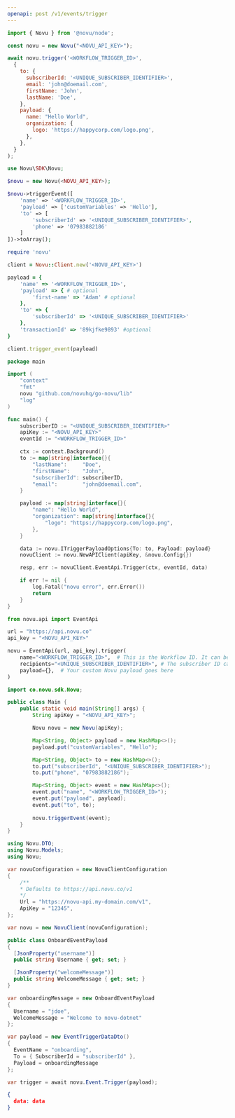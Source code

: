```yaml
---
openapi: post /v1/events/trigger
---
```


<Snippet file="apikey-warning.mdx" />

<RequestExample>

```javascript Node.js
import { Novu } from '@novu/node';

const novu = new Novu("<NOVU_API_KEY>");

await novu.trigger('<WORKFLOW_TRIGGER_ID>',
  {
    to: {
      subscriberId: '<UNIQUE_SUBSCRIBER_IDENTIFIER>',
      email: 'john@doemail.com',
      firstName: 'John',
      lastName: 'Doe',
    },
    payload: {
      name: "Hello World",
      organization: {
        logo: 'https://happycorp.com/logo.png',
      },
    },
  }
);
```

```php PHP
use Novu\SDK\Novu;

$novu = new Novu(<NOVU_API_KEY>);

$novu->triggerEvent([
    'name' => '<WORKFLOW_TRIGGER_ID>',
    'payload' => ['customVariables' => 'Hello'],
    'to' => [
        'subscriberId' => '<UNIQUE_SUBSCRIBER_IDENTIFIER>',
        'phone' => '07983882186'
    ]
])->toArray();
```

```ruby Ruby
require 'novu'

client = Novu::Client.new('<NOVU_API_KEY>')

payload = {
    'name' => '<WORKFLOW_TRIGGER_ID>',
    'payload' => { # optional
        'first-name' => 'Adam' # optional
    },
    'to' => {
        'subscriberId' => '<UNIQUE_SUBSCRIBER_IDENTIFIER>'
    },
    'transactionId' => '89kjfke9893' #optional
}

client.trigger_event(payload)
```

```go Go
package main

import (
	"context"
	"fmt"
	novu "github.com/novuhq/go-novu/lib"
	"log"
)

func main() {
	subscriberID := "<UNIQUE_SUBSCRIBER_IDENTIFIER>"
	apiKey := "<NOVU_API_KEY>"
	eventId := "<WORKFLOW_TRIGGER_ID>"

	ctx := context.Background()
	to := map[string]interface{}{
		"lastName":     "Doe",
		"firstName":    "John",
		"subscriberId": subscriberID,
		"email":        "john@doemail.com",
	}

	payload := map[string]interface{}{
		"name": "Hello World",
		"organization": map[string]interface{}{
			"logo": "https://happycorp.com/logo.png",
		},
	}

	data := novu.ITriggerPayloadOptions{To: to, Payload: payload}
	novuClient := novu.NewAPIClient(apiKey, &novu.Config{})

	resp, err := novuClient.EventApi.Trigger(ctx, eventId, data)

	if err != nil {
		log.Fatal("novu error", err.Error())
		return
	}
}
```

```python Python
from novu.api import EventApi

url = "https://api.novu.co"
api_key = "<NOVU_API_KEY>"

novu = EventApi(url, api_key).trigger(
    name="<WORKFLOW_TRIGGER_ID>",  # This is the Workflow ID. It can be found on the workflow page.
    recipients="<UNIQUE_SUBSCRIBER_IDENTIFIER>", # The subscriber ID can be gotten from the dashboard.
    payload={},  # Your custom Novu payload goes here
)
```

```java Java
import co.novu.sdk.Novu;

public class Main {
    public static void main(String[] args) {
        String apiKey = "<NOVU_API_KEY>";

        Novu novu = new Novu(apiKey);

        Map<String, Object> payload = new HashMap<>();
        payload.put("customVariables", "Hello");

        Map<String, Object> to = new HashMap<>();
        to.put("subscriberId", "<UNIQUE_SUBSCRIBER_IDENTIFIER>");
        to.put("phone", "07983882186");

        Map<String, Object> event = new HashMap<>();
        event.put("name", "<WORKFLOW_TRIGGER_ID>");
        event.put("payload", payload);
        event.put("to", to);
        
        novu.triggerEvent(event);
    }
}


```

```csharp .NET
using Novu.DTO;
using Novu.Models;
using Novu;

var novuConfiguration = new NovuClientConfiguration
{
    /** 
    * Defaults to https://api.novu.co/v1 
    */
    Url = "https://novu-api.my-domain.com/v1", 
    ApiKey = "12345",
};

var novu = new NovuClient(novuConfiguration);

public class OnboardEventPayload
{
  [JsonProperty("username")]
  public string Username { get; set; }

  [JsonProperty("welcomeMessage")]
  public string WelcomeMessage { get; set; }
}

var onboardingMessage = new OnboardEventPayload
{
  Username = "jdoe",
  WelcomeMessage = "Welcome to novu-dotnet"
};

var payload = new EventTriggerDataDto()
{
  EventName = "onboarding",
  To = { SubscriberId = "subscriberId" },
  Payload = onboardingMessage
};

var trigger = await novu.Event.Trigger(payload);
```

</RequestExample>

<ResponseExample>

```json Response
{ 
  data: data
}
```

</ResponseExample>
